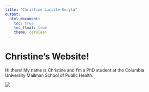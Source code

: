 ```yaml
---
title: "Christine Lucille Kuryla"
output: 
  html_document:
    toc: true
    toc_float: true
    theme: cerulean
---
```


# Christine's Website! 

Hi there! My name is Christine and I'm a PhD student at the Columbia University Mailman School of Public Health. 

![](images/clk_green_bkrnd.jpeg)